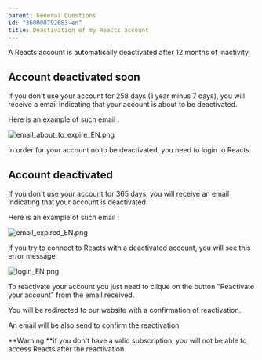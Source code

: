 ```yaml
---
parent: General Questions
id: "360000792683-en"
title: Deactivation of my Reacts account
---
```

A Reacts account is automatically deactivated after 12 months of inactivity.

Account deactivated soon
------------------------

If you don't use your account for 258 days (1 year minus 7 days), you will receive a email indicating that your account is about to be deactivated.

Here is an example of such email :

![email_about_to_expire_EN.png](@assets/attachments/email_about_to_expire_EN.png)

In order for your account no to be deactivated, you need to login to Reacts.

Account deactivated
-------------------

If you don't use your account for 365 days, you will receive an email indicating that your account is deactivated.

Here is an example of such email :

![email_expired_EN.png](@assets/attachments/email_expired_EN.png)

If you try to connect to Reacts with a deactivated account, you will see this error message:

![login_EN.png](@assets/attachments/login_EN.png)

To reactivate your account you just need to clique on the button "Reactivate your account" from the email received.

You will be redirected to our website with a confirmation of reactivation.

An email will be also send to confirm the reactivation.

**Warning:**if you don't have a valid subscription, you will not be able to access Reacts after the reactivation.


